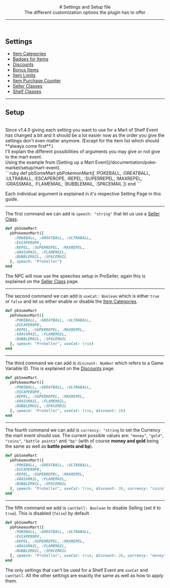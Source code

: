 <header>
  # Settings and Setup file
  <br/>
  The different customization options the plugin has to offer
  
  ---
</header>

## Settings 
- [Item Categories](/documentation/poke-market/settings/item-categories)
- [Badges for Items](/documentation/poke-market/settings/badges-items)
- [Discounts](/documentation/poke-market/settings/discounts)
- [Bonus Items](/documentation/poke-market/settings/bonus-items)
- [Item Limits](/documentation/poke-market/settings/item-limits)
- [Item Purchase Counter](/documentation/poke-market/settings/item-purchase-counter)
- [Seller Classes](/documentation/poke-market/settings/speeches/seller-classes)
- [Shelf Classes](/documentation/poke-market/settings/speeches/shelf-classes)
---

## Setup 
<br/>
Since v1.4.0 giving each setting you want to use for a Mart of Shelf Event has changed a bit and it should be a lot easier now as the order you give the settings don't even matter anymore. (Except for the item list which should **always come first**.)
<br/>
I'll explain the different possibilities of arguments you may give or not give to the mart event.
<br/>
Using the example from [Setting up a Mart Event](/documentation/poke-market/setup/mart-event).
<br/>
```ruby
def pbSomeMart
  pbPokemonMart([
    :POKEBALL, :GREATBALL, :ULTRABALL,
    :ESCAPEROPE,
    :REPEL, :SUPERREPEL, :MAXREPEL,
    :GRASSMAIL, :FLAMEMAIL,
    :BUBBLEMAIL, :SPACEMAIL
  ])
end
```

Each individual argument is explained in it's respective Setting Page in this guide.

---
The first command we can add is `speech: "string"` that let us use a [Seller Class](/documentation/poke-market/settings/speeches/seller-classes).
<br/>
```ruby
def pbSomeMart
  pbPokemonMart([
    :POKEBALL, :GREATBALL, :ULTRABALL,
    :ESCAPEROPE,
    :REPEL, :SUPERREPEL, :MAXREPEL,
    :GRASSMAIL, :FLAMEMAIL,
    :BUBBLEMAIL, :SPACEMAIL
  ], speech: "ProSeller")
end
```

The NPC will now use the speeches setup in ProSeller, again this is explained on the [Seller Class](/documentation/poke-market/settings/speeches/seller-classes) page.

---
The second command we can add is `useCat: Boolean` which is either `true` or `false` and let us either enable or disable the [Item Categories](/documentation/poke-market/settings/item-categories).
<br/>
```ruby
def pbSomeMart
  pbPokemonMart([
    :POKEBALL, :GREATBALL, :ULTRABALL,
    :ESCAPEROPE,
    :REPEL, :SUPERREPEL, :MAXREPEL,
    :GRASSMAIL, :FLAMEMAIL,
    :BUBBLEMAIL, :SPACEMAIL
  ], speech: "ProSeller", useCat: true)
end
```

---
The third command we can add is `discount: Number` which refers to a Game Variable ID. This is explained on the [Discounts](/documentation/poke-market/settings/discounts) page.
<br/>
```ruby
def pbSomeMart
  pbPokemonMart([
    :POKEBALL, :GREATBALL, :ULTRABALL,
    :ESCAPEROPE,
    :REPEL, :SUPERREPEL, :MAXREPEL,
    :GRASSMAIL, :FLAMEMAIL,
    :BUBBLEMAIL, :SPACEMAIL
  ], speech: "ProSeller", useCat: true, discount: 26)
end
```

---
The fourth command we can add is `currency: "string` to set the Currency the mart event should use. The current possible values are: `"money"`, `"gold"`, `"coins"`, `"battle points"` and `"bp"` (with of course **money and gold** being the same as well as **battle points and bp**).
<br/>
```ruby
def pbSomeMart
  pbPokemonMart([
    :POKEBALL, :GREATBALL, :ULTRABALL,
    :ESCAPEROPE,
    :REPEL, :SUPERREPEL, :MAXREPEL,
    :GRASSMAIL, :FLAMEMAIL,
    :BUBBLEMAIL, :SPACEMAIL
  ], speech: "ProSeller", useCat: true, discount: 26, currency: "coins")
end
```

---
The fifth command we add is `cantSell: Boolean` to disable Selling (set it to `true`). This is disabled (`false`) by default.
<br/>
```ruby
def pbSomeMart
  pbPokemonMart([
    :POKEBALL, :GREATBALL, :ULTRABALL,
    :ESCAPEROPE,
    :REPEL, :SUPERREPEL, :MAXREPEL,
    :GRASSMAIL, :FLAMEMAIL,
    :BUBBLEMAIL, :SPACEMAIL
  ], speech: "ProSeller", useCat: true, discount: 26, currency: "money", cantSell: true)
end
```

<Callout type="hint">The only settings that can't be used for a Shelf Event are `useCat` and `cantSell`. All the other settings are exactly the same as well as how to apply them.</Callout>